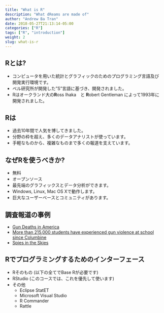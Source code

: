 ```yaml
---
title: "What is R"
description: "What dReams are made of"
author: "Andrew Ba Tran"
date: 2018-05-27T21:13:14-05:00
categories: ["R"]
tags: ["R", "introduction"]
weight: 2
slug: what-is-r
---
```


## Rとは?
* コンピュータを用いた統計とグラフィックのためのプログラミング言語及び開発実行環境です。
* ベル研究所が開発した"S"言語に基づき、開発されました。
* Rはオークランド大の**R**oss Ihaka　と **R**obert Gentleman によって1993年に開発されました。

## Rは　
* 過去10年間で人気を博してきました。
* 分野の枠を超え、多くのデータアナリストが使っています。
* 手軽なものから、複雑なものまで多くの報道を支えています。

## なぜRを使うべきか?
* 無料
* オープンソース
* 最先端のグラフィックスとデータ分析ができます。
* Windows, Linux, Mac OS Xで動作します。
* 巨大なユーザーベースとコミュニティがあります。

## 調査報道の事例
* [Gun Deaths in America](https://fivethirtyeight.com/features/gun-deaths/)
* [More than 215,000 students have experienced gun violence at school since Columbine](https://www.washingtonpost.com/graphics/2018/local/school-shootings-database/?utm_term=.6bdb501a1e81)
* [Spies in the Skies](https://www.buzzfeed.com/peteraldhous/spies-in-the-skies?utm_term=.ufYW814Den#.iyOnAg13qy)

## Rでプログラミングするためのインターフェース
* Rそのもの (以下の全てでBase Rが必要です) 
* RStudio (このコースでは、これを優先して使います)
* その他
	* Eclipse StatET
	* Microsoft Visual Studio
	* R Commander
	* Rattle

